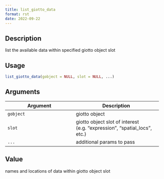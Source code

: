 ```yaml
--- 
title: list_giotto_data 
format: rst 
date: 2022-09-22 
--- 
```


## Description

list the available data within specified giotto object slot


## Usage

```r
list_giotto_data(gobject = NULL, slot = NULL, ...)
```


## Arguments

Argument      |Description
------------- |----------------
`gobject`     |     giotto object
`slot`     |     giotto object slot of interest (e.g. "expression", "spatial_locs", etc.)
`...`     |     additional params to pass


## Value

names and locations of data within giotto object slot


